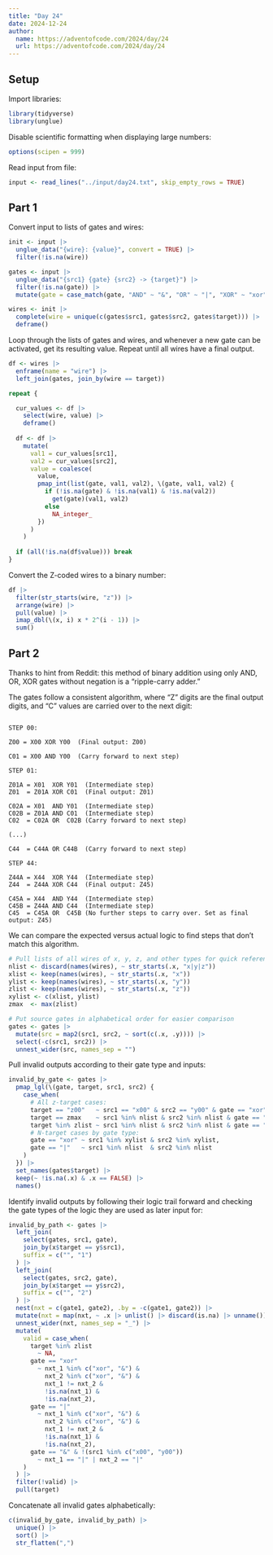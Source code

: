 ```yaml
---
title: "Day 24"
date: 2024-12-24
author:
  name: https://adventofcode.com/2024/day/24
  url: https://adventofcode.com/2024/day/24
---
```


## Setup

Import libraries:

```r

library(tidyverse)
library(unglue)

```

Disable scientific formatting when displaying large numbers:

```r

options(scipen = 999)

```

Read input from file:

```r

input <- read_lines("../input/day24.txt", skip_empty_rows = TRUE)

```

## Part 1

Convert input to lists of gates and wires:

```r

init <- input |> 
  unglue_data("{wire}: {value}", convert = TRUE) |> 
  filter(!is.na(wire))

gates <- input |> 
  unglue_data("{src1} {gate} {src2} -> {target}") |> 
  filter(!is.na(gate)) |> 
  mutate(gate = case_match(gate, "AND" ~ "&", "OR" ~ "|", "XOR" ~ "xor"))

wires <- init |> 
  complete(wire = unique(c(gates$src1, gates$src2, gates$target))) |> 
  deframe()

```

Loop through the lists of gates and wires, and whenever a new gate can be activated, get its resulting value. Repeat until all wires have a final output.

```r

df <- wires |> 
  enframe(name = "wire") |>
  left_join(gates, join_by(wire == target))

repeat {

  cur_values <- df |> 
    select(wire, value) |> 
    deframe()
  
  df <- df |> 
    mutate(
      val1 = cur_values[src1], 
      val2 = cur_values[src2],
      value = coalesce(
        value,
        pmap_int(list(gate, val1, val2), \(gate, val1, val2) {
          if (!is.na(gate) & !is.na(val1) & !is.na(val2))
            get(gate)(val1, val2)
          else 
            NA_integer_
        })
      )
    )
  
  if (all(!is.na(df$value))) break
}

```

Convert the Z-coded wires to a binary number:

```r

df |> 
  filter(str_starts(wire, "z")) |> 
  arrange(wire) |> 
  pull(value) |> 
  imap_dbl(\(x, i) x * 2^(i - 1)) |> 
  sum()

```

## Part 2

Thanks to hint from Reddit: this method of binary addition using only AND, OR, XOR gates without negation is a "ripple-carry adder."

The gates follow a consistent algorithm, where "Z" digits are the final output digits, and "C" values are carried over to the next digit:

```         

STEP 00: 

Z00 = X00 XOR Y00  (Final output: Z00)

C01 = X00 AND Y00  (Carry forward to next step)

STEP 01: 

Z01A = X01  XOR Y01  (Intermediate step)
Z01  = Z01A XOR C01  (Final output: Z01)

C02A = X01  AND Y01  (Intermediate step)
C02B = Z01A AND C01  (Intermediate step)
C02  = C02A OR  C02B (Carry forward to next step)

(...)

C44  = C44A OR C44B  (Carry forward to next step)

STEP 44:

Z44A = X44  XOR Y44  (Intermediate step)
Z44  = Z44A XOR C44  (Final output: Z45)

C45A = X44  AND Y44  (Intermediate step)
C45B = Z44A AND C44  (Intermediate step)
C45  = C45A OR  C45B (No further steps to carry over. Set as final output: Z45)
```

We can compare the expected versus actual logic to find steps that don't match this algorithm.

```r

# Pull lists of all wires of x, y, z, and other types for quick reference
nlist <- discard(names(wires), ~ str_starts(.x, "x|y|z"))
xlist <- keep(names(wires), ~ str_starts(.x, "x"))
ylist <- keep(names(wires), ~ str_starts(.x, "y"))
zlist <- keep(names(wires), ~ str_starts(.x, "z"))
xylist <- c(xlist, ylist)
zmax  <- max(zlist)

# Put source gates in alphabetical order for easier comparison
gates <- gates |> 
  mutate(src = map2(src1, src2, ~ sort(c(.x, .y)))) |> 
  select(-c(src1, src2)) |> 
  unnest_wider(src, names_sep = "")

```

Pull invalid outputs according to their gate type and inputs:

```r

invalid_by_gate <- gates |> 
  pmap_lgl(\(gate, target, src1, src2) {
    case_when(
      # All z-target cases:
      target == "z00"   ~ src1 == "x00" & src2 == "y00" & gate == "xor",
      target == zmax    ~ src1 %in% nlist & src2 %in% nlist & gate == "|",
      target %in% zlist ~ src1 %in% nlist & src2 %in% nlist & gate == "xor",
      # N-target cases by gate type:
      gate == "xor" ~ src1 %in% xylist & src2 %in% xylist,
      gate == "|"   ~ src1 %in% nlist  & src2 %in% nlist
    )
  }) |> 
  set_names(gates$target) |> 
  keep(~ !is.na(.x) & .x == FALSE) |> 
  names()

```

Identify invalid outputs by following their logic trail forward and checking the gate types of the logic they are used as later input for:

```r

invalid_by_path <- gates |> 
  left_join(
    select(gates, src1, gate), 
    join_by(x$target == y$src1), 
    suffix = c("", "1")
  ) |> 
  left_join(
    select(gates, src2, gate), 
    join_by(x$target == y$src2), 
    suffix = c("", "2")
  ) |> 
  nest(nxt = c(gate1, gate2), .by = -c(gate1, gate2)) |> 
  mutate(nxt = map(nxt, ~ .x |> unlist() |> discard(is.na) |> unname())) |> 
  unnest_wider(nxt, names_sep = "_") |> 
  mutate(
    valid = case_when(
      target %in% zlist 
        ~ NA,
      gate == "xor" 
        ~ nxt_1 %in% c("xor", "&") & 
          nxt_2 %in% c("xor", "&") & 
          nxt_1 != nxt_2 & 
          !is.na(nxt_1) & 
          !is.na(nxt_2),
      gate == "|" 
        ~ nxt_1 %in% c("xor", "&") & 
          nxt_2 %in% c("xor", "&") & 
          nxt_1 != nxt_2 & 
          !is.na(nxt_1) & 
          !is.na(nxt_2),
      gate == "&" & !(src1 %in% c("x00", "y00"))
        ~ nxt_1 == "|" | nxt_2 == "|"
    )
  ) |> 
  filter(!valid) |> 
  pull(target)

```

Concatenate all invalid gates alphabetically:

```r

c(invalid_by_gate, invalid_by_path) |> 
  unique() |> 
  sort() |> 
  str_flatten(",")

```

